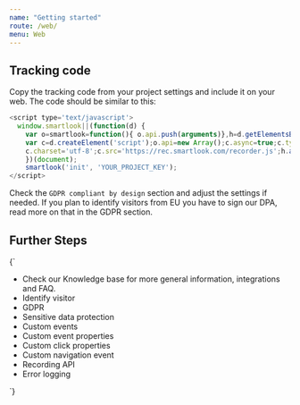 ```yaml
---
name: "Getting started"
route: /web/
menu: Web
---
```



<Title>Getting started</Title>

## Tracking code

Copy the tracking code from your project settings and include it on your web. The code should be similar to this:

```js
<script type='text/javascript'>
  window.smartlook||(function(d) {
    var o=smartlook=function(){ o.api.push(arguments)},h=d.getElementsByTagName('head')[0];
    var c=d.createElement('script');o.api=new Array();c.async=true;c.type='text/javascript';
    c.charset='utf-8';c.src='https://rec.smartlook.com/recorder.js';h.appendChild(c);
    })(document);
    smartlook('init', 'YOUR_PROJECT_KEY');
</script>
```

Check the `GDPR compliant by design` section and adjust the settings if needed. If you plan to identify visitors from EU you have to sign our DPA, read more on that in the GDPR section.

## Further Steps

<TextBlock>{`
* Check our <Link target="_blank" to="https://help.smartlook.com">Knowledge base</Link> for more general information, integrations and FAQ.
* <Link to="/web/identify-visitor" platform="web">Identify visitor</Link>
* <Link to="/web/gdpr" platform="web">GDPR</Link>
* <Link to="/web/sensitive-data-protection" platform="web">Sensitive data protection</Link>
* <Link to="/web/custom-events" platform="web">Custom events</Link>
* <Link to="/web/custom-event-props" platform="web">Custom event properties</Link>
* <Link to="/web/custom-click-props" platform="web">Custom click properties</Link>
* <Link to="/web/custom-navigation-event" platform="web">Custom navigation event</Link>
* <Link to="/web/recording-api" platform="web">Recording API</Link>
* <Link to="/web/error-logging" platform="web">Error logging</Link>
`}</TextBlock>

